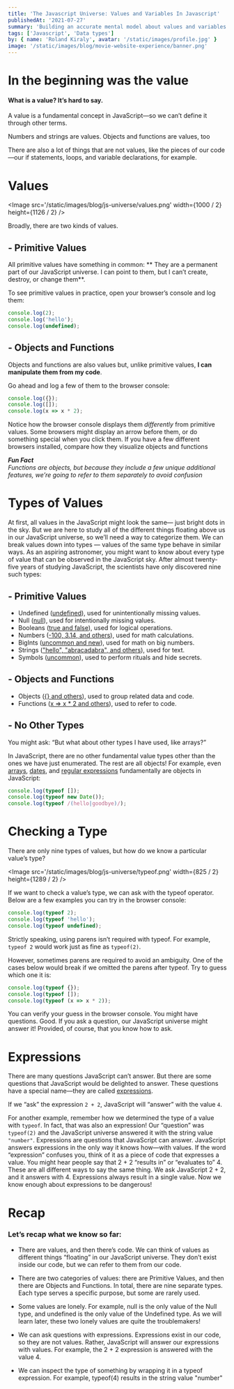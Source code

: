 ```yaml
---
title: 'The Javascript Universe: Values and Variables In Javascript'
publishedAt: '2021-07-27'
summary: 'Building an accurate mental model about values and variables'
tags: ['Javascript', 'Data types']
by: { name: 'Roland Kiraly', avatar: '/static/images/profile.jpg' }
image: '/static/images/blog/movie-website-experience/banner.png'
---
```


<Padding mt={1} />

# In the beginning was the value

#### What is a value? It’s hard to say.

A value is a fundamental concept in JavaScript—so we can’t
define it through other terms.

Numbers and strings are values. Objects and functions are values, too

There are also a lot of things that are not values, like the pieces of
our code—our if statements, loops, and variable declarations, for
example.

# Values

<Image src='/static/images/blog/js-universe/values.png' width={1000 / 2} height={1126 / 2} />

Broadly, there are two kinds of values.

## - Primitive Values

All primitive values have something in common: ** They are a permanent part of our JavaScript
universe. I can point to them, but I can’t create, destroy, or change them**.

To see primitive values in practice, open your browser’s console
and log them:

```js
console.log(2);
console.log('hello');
console.log(undefined);
```

## - Objects and Functions

Objects and functions are also values but, unlike primitive
values, **I can manipulate them from my code**.

Go ahead and log a few of them to the browser console:

```js
console.log({});
console.log([]);
console.log(x => x * 2);
```

Notice how the browser console displays them _differently_ from
primitive values. Some browsers might display an arrow before
them, or do something special when you click them. If you have a
few different browsers installed, compare how they visualize
objects and functions

**_Fun Fact_** <br/>
_Functions are objects, but because they include a few unique
additional features, we’re going to refer to them separately to avoid
confusion_

# Types of Values

At first, all values in the JavaScript might look the same—
just bright dots in the sky.
But we are here to study all of the different things floating above us in our JavaScript universe, so we’ll need a way to categorize them.
We can break values down into types — values of the same type
behave in similar ways.
As an aspiring astronomer, you might want
to know about every type of value that can be observed in the
JavaScript sky.
After almost twenty-five years of studying JavaScript, the scientists
have only discovered nine such types:

## - Primitive Values

- Undefined ([undefined](https://developer.mozilla.org/en-US/docs/Web/JavaScript/Reference/Global_Objects/undefined)), used for unintentionally missing values.
- Null ([null](https://developer.mozilla.org/en-US/docs/Web/JavaScript/Reference/Global_Objects/null)), used for intentionally missing values.
- Booleans ([true and false](https://developer.mozilla.org/en-US/docs/Web/JavaScript/Reference/Global_Objects/boolean)), used for logical operations.
- Numbers ([-100, 3.14, and others](https://developer.mozilla.org/en-US/docs/Web/JavaScript/Reference/Global_Objects/number)), used for math calculations.
- BigInts ([uncommon and new](https://developer.mozilla.org/en-US/docs/Web/JavaScript/Reference/Global_Objects/bigint)), used for math on big numbers.
- Strings (["hello", "abracadabra", and others](https://developer.mozilla.org/en-US/docs/Web/JavaScript/Reference/Global_Objects/string)), used for text.
- Symbols ([uncommon](https://developer.mozilla.org/en-US/docs/Web/JavaScript/Reference/Global_Objects/symbol)), used to perform rituals and hide secrets.

## - Objects and Functions

- Objects ([{} and others](https://developer.mozilla.org/en-US/docs/Glossary/Object)), used to group related data and code.
- Functions ([x => x \* 2 and others](https://developer.mozilla.org/en-US/docs/Glossary/Function)), used to refer to code.

## - No Other Types

You might ask: “But what about other types I have used, like
arrays?”

In JavaScript, there are no other fundamental value types
other than the ones we have just enumerated.
The rest are all
objects! For example, even [arrays](https://developer.mozilla.org/en-US/docs/Web/JavaScript/Reference/Global_Objects/Array), [dates](https://developer.mozilla.org/en-US/docs/Web/JavaScript/Reference/Global_Objects/Date), and [regular expressions](https://developer.mozilla.org/en-US/docs/Web/JavaScript/Guide/Regular_Expressions)
fundamentally are objects in JavaScript:

```js
console.log(typeof []);
console.log(typeof new Date());
console.log(typeof /(hello|goodbye)/);
```

# Checking a Type

There are only nine types of values, but how do we know a
particular value’s type?

<Image src='/static/images/blog/js-universe/typeof.png' width={825 / 2} height={1289 / 2} />

If we want to check a value’s type, we can ask with the typeof
operator. Below are a few examples you can try in the browser
console:

```js
console.log(typeof 2);
console.log(typeof 'hello');
console.log(typeof undefined);
```

Strictly speaking, using parens isn’t required with typeof. For
example, `typeof 2` would work just as fine as `typeof(2)`.

However, sometimes parens are required to avoid an ambiguity.
One of the cases below would break if we omitted the parens after
typeof. Try to guess which one it is:

```js
console.log(typeof {});
console.log(typeof []);
console.log(typeof (x => x * 2));
```

You can verify your guess in the browser console.
You might have questions. Good. If you ask a question, our
JavaScript universe might answer it! Provided, of course, that you
know how to ask.

# Expressions

There are many questions JavaScript can’t answer.
But there are some questions that JavaScript would be delighted
to answer. These questions have a special name—they are called
[expressions](https://developer.mozilla.org/en-US/docs/Web/JavaScript/Guide/Expressions_and_Operators).

If we “ask” the expression `2 + 2`, JavaScript will “answer” with the
value `4`.

For another example, remember how we determined the type of a
value with `typeof`. In fact, that was also an expression! Our
“question” was `typeof(2)` and the JavaScript universe answered
it with the string value `"number"`.
Expressions are questions that JavaScript can answer.
JavaScript answers expressions in the only way it knows
how—with values.
If the word “expression” confuses you, think of it as a piece of code
that expresses a value. You might hear people say that 2 + 2
“results in” or “evaluates to” 4. These are all different ways to say
the same thing.
We ask JavaScript 2 + 2, and it answers with 4. Expressions
always result in a single value. Now we know enough about
expressions to be dangerous!

# Recap

### Let’s recap what we know so far:

- There are values, and then there’s code. We can think of values
  as different things “floating” in our JavaScript universe. They don’t
  exist inside our code, but we can refer to them from our code.
- There are two categories of values: there are Primitive Values,
  and then there are Objects and Functions. In total, there are
  nine separate types. Each type serves a specific purpose, but
  some are rarely used.
- Some values are lonely. For example, null is the only value of
  the Null type, and undefined is the only value of the Undefined
  type. As we will learn later, these two lonely values are quite the
  troublemakers!

- We can ask questions with expressions. Expressions exist in
  our code, so they are not values. Rather, JavaScript will answer
  our expressions with values. For example, the 2 + 2 expression
  is answered with the value 4.
- We can inspect the type of something by wrapping it in a
  typeof expression. For example, typeof(4) results in the
  string value "number"
